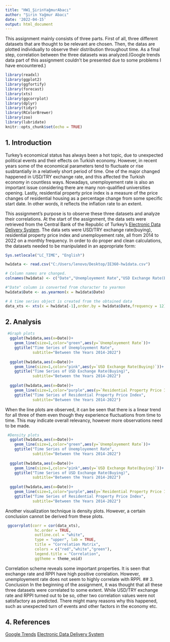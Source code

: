 ```yaml
---
title: "HW1_ŞirinYağmurAbacı"
author: "Şirin Yağmur Abacı"
date: '2022-04-15'
output: html_document
---
```

This assignment mainly consists of three parts. First of all, three different datasets that are thought to be relevant are chosen. Then, the datas are plotted individually to observe their distribution throughout time. As a final step, correlation between the three datasets was analyzed.(Google trends data part of this assignment couldn't be presented due to some problems I have encountered.)


```r
library(readxl)
library(ggplot2)    
library(ggfortify)  
library(forecast)   
library(xts)        
library(ggcorrplot) 
library(dplyr)
library(tidyr)
library(RColorBrewer)
library(zoo)
library(lubridate)
knitr::opts_chunk$set(echo = TRUE)
```

## 1. Introduction 
Turkey's economical status has always been a hot topic, due to unexpected political events and their effects on Turkish economy. However, in recent years some of the economical parameters tend to fluctuate or rise susbtantially in a relatively short period of time. One of the major changed happened in USD/TRY exchange rate, and this affected the Turkish economy in countless ways. Nowadays, unemployement rate is also an important issue considering there are many non-qualified universities opening. Lastly, residential property price index is a measure of the price changes of residential housing as a percentage change from some specific start date. In other words, it reflects the inflation rate to an extent.

This assignment's purpose is to observe these three datasets and analyze their correlations. At the start of the assignment, the data sets were retrieved from the Central Bank of the Republic of Turkey's [Electronic Data Delivery System](https://evds2.tcmb.gov.tr). The data sets were USD/TRY exchange rate(buying), residential property price index and unemployement rate, all from 2014 to 2022 on a monthly frequency.
In order to do proper and clean calculations, the datasets needed to be manipulated in an appropriate form:

```r
Sys.setlocale("LC_TIME", "English")

hw1data <- read.csv("C:/Users/lenovo/Desktop/IE360-hw1data.csv")

# Column names are changed.
colnames(hw1data) <- c("Date","Unemployement Rate","USD Exchange Rate(Buying)","Residential Property Price Index")

#"Date" column is converted from character to yearmon 
hw1data$Date <- as.yearmon(x = hw1data$Date)

# A time series object is created from the obtained data
data_xts <- xts(x = hw1data[-1],order.by = hw1data$Date,frequency = 12)

```


## 2. Analysis

```r
 #Graph plots
  ggplot(hw1data,aes(x=Date))+
    geom_line(size=1,color="green",aes(y=`Unemployement Rate`))+
    ggtitle("Time Series of Unemployement Rate",
            subtitle="Between the Years 2014-2022")
  
  ggplot(hw1data,aes(x=Date))+
    geom_line(size=1,color="pink",aes(y=`USD Exchange Rate(Buying)`))+
    ggtitle("Time Series of USD Exchange Rate(Buying)",
            subtitle="Between the Years 2014-2022")
  
  ggplot(hw1data,aes(x=Date))+
    geom_line(size=1,color="purple",aes(y=`Residential Property Price Index`))+
    ggtitle("Time Series of Residential Property Price Index",
            subtitle="Between the Years 2014-2022")
```

When the line plots are observed, it can be seen that there is a linear trend for all three of them even though they experience fluctuations from time to time. This may indicate overall relevancy, however more observations need to be made.


```r
 #Density plots
  ggplot(hw1data,aes(x=Date))+
    geom_line(size=1,color="green",aes(y=`Unemployement Rate`))+
    ggtitle("Time Series of Unemployement Rate",
            subtitle="Between the Years 2014-2022")
  
  ggplot(hw1data,aes(x=Date))+
    geom_line(size=1,color="pink",aes(y=`USD Exchange Rate(Buying)`))+
    ggtitle("Time Series of USD Exchange Rate(Buying)",
            subtitle="Between the Years 2014-2022")
  
  ggplot(hw1data,aes(x=Date))+
    geom_line(size=1,color="purple",aes(y=`Residential Property Price Index`))+
    ggtitle("Time Series of Residential Property Price Index",
            subtitle="Between the Years 2014-2022")
```

Another visualization technique is density plots. However, a certain conclusion cannot be derived from these plots.

```r
 ggcorrplot(corr = cor(data_xts),
             hc.order = TRUE,
             outline.col = "white",
             type = "upper", lab = TRUE,
             title = "Correlation Matrix",
             colors = c("red","white","green"),
             legend.title = "Correlation",
             ggtheme = theme_void)
```

Correlation scheme reveals some important properties. It is seen that exchange rate and RPPI have high positive correlation. However, unemployement rate does not seem to highly correlate with RPPI. 
## 3. Conclusion
In the beginning of the assignment, it was thought that all these three datasets were correlated to some extent. While USD/TRY exchange rate and RPPI turned out to be so, other two correlation values were not satisfactory as predicted. There might many reasons why this happened, such as unexpected turn of events and other factors in the economy etc.


## 4. References

[Google Trends](https://trends.google.com/trends/?geo=TR)
[Electronic Data Delivery System](https://evds2.tcmb.gov.tr/)
